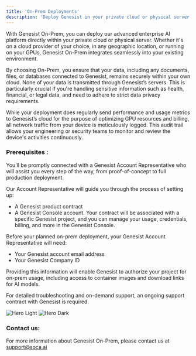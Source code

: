 ```yaml
---
title: 'On-Prem Deployments'
description: 'Deploy Genesist in your private cloud or physical server.'
---
```


With Genesist On-Prem, you can deploy our advanced enterprise AI platform directly within your private cloud or physical server. Whether it's on a cloud provider of your choice, in any geographic location, or running on your GPUs, Genesist On-Prem integrates seamlessly into your existing environment.

By choosing On-Prem, you ensure that your data, including any documents, files, or databases connected to Genesist, remains securely within your own cloud. None of your data is transmitted through Genesist’s servers. This is particularly crucial if you're handling sensitive information such as health, financial, or legal data, and need to adhere to strict data privacy requirements.

While your deployment does regularly send performance and usage metrics to Genesist’s cloud for the purpose of optimizing GPU resources and billing, all network traffic from your device is meticulously logged. This audit trail allows your engineering or security teams to monitor and review the device's activities continuously.

### Prerequisites :
You’ll be promptly connected with a Genesist Account Representative who will assist you every step of the way, from proof-of-concept to full production deployment.

Our  Account Representative will guide you through the process of setting up:
- A Genesist product contract
- A Genesist Console account. Your contract will be associated with a specific Genesist project, and you can manage your usage, credentials, billing, and more in the Genesist Console.

Before your planned on-prem deployment, your Genesist Account Representative will need:
- Your Genesist  account email address
- Your Genesist Company ID

Providing this information will enable Genesist to authorize your project for on-prem usage, including access to container images and download links for AI models.

For detailed troubleshooting and on-demand support, an ongoing support contract with Genesist is required.

<img
  className="block dark:hidden"
  src="/images/onprem_light.png"
  alt="Hero Light"
/>
<img
  className="hidden dark:block"
  src="/images/onprem_dark.png"
  alt="Hero Dark"
/>

### Contact us:
For more information about Genesist On-Prem, please contact us at [support@soca.ai](mailto:support@soca.ai)